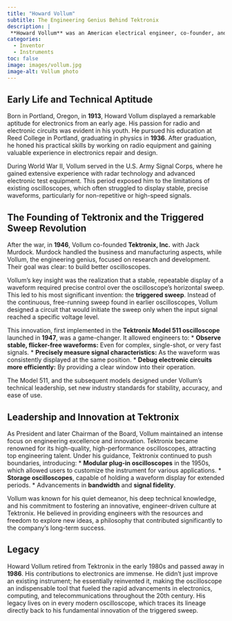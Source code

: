 ```yaml
---
title: "Howard Vollum"
subtitle: The Engineering Genius Behind Tektronix
description: |
 **Howard Vollum** was an American electrical engineer, co-founder, and technical visionary of **Tektronix, Inc.** His groundbreaking work on the oscilloscope transformed it from a niche scientific instrument into an indispensable tool for engineers and scientists, fundamentally shaping the development of modern electronics and computing. He is widely credited with the invention of the **triggered sweep oscilloscope**, a pivotal innovation that brought stability and precision to waveform measurement.
categories:
  - Inventor
  - Instruments
toc: false
image: images/vollum.jpg
image-alt: Vollum photo
---
```







## Early Life and Technical Aptitude

Born in Portland, Oregon, in **1913**, Howard Vollum displayed a remarkable aptitude for electronics from an early age. His passion for radio and electronic circuits was evident in his youth. He pursued his education at Reed College in Portland, graduating in physics in **1936**. After graduation, he honed his practical skills by working on radio equipment and gaining valuable experience in electronics repair and design.

During World War II, Vollum served in the U.S. Army Signal Corps, where he gained extensive experience with radar technology and advanced electronic test equipment. This period exposed him to the limitations of existing oscilloscopes, which often struggled to display stable, precise waveforms, particularly for non-repetitive or high-speed signals.

## The Founding of Tektronix and the Triggered Sweep Revolution

After the war, in **1946**, Vollum co-founded **Tektronix, Inc.** with Jack Murdock. Murdock handled the business and manufacturing aspects, while Vollum, the engineering genius, focused on research and development. Their goal was clear: to build better oscilloscopes.

Vollum's key insight was the realization that a stable, repeatable display of a waveform required precise control over the oscilloscope's horizontal sweep. This led to his most significant invention: the **triggered sweep**. Instead of the continuous, free-running sweep found in earlier oscilloscopes, Vollum designed a circuit that would initiate the sweep only when the input signal reached a specific voltage level.

This innovation, first implemented in the **Tektronix Model 511 oscilloscope** launched in **1947**, was a game-changer. It allowed engineers to:
* **Observe stable, flicker-free waveforms:** Even for complex, single-shot, or very fast signals.
* **Precisely measure signal characteristics:** As the waveform was consistently displayed at the same position.
* **Debug electronic circuits more efficiently:** By providing a clear window into their operation.

The Model 511, and the subsequent models designed under Vollum's technical leadership, set new industry standards for stability, accuracy, and ease of use.

## Leadership and Innovation at Tektronix

As President and later Chairman of the Board, Vollum maintained an intense focus on engineering excellence and innovation. Tektronix became renowned for its high-quality, high-performance oscilloscopes, attracting top engineering talent. Under his guidance, Tektronix continued to push boundaries, introducing:
* **Modular plug-in oscilloscopes** in the 1950s, which allowed users to customize the instrument for various applications.
* **Storage oscilloscopes**, capable of holding a waveform display for extended periods.
* Advancements in **bandwidth** and **signal fidelity**.

Vollum was known for his quiet demeanor, his deep technical knowledge, and his commitment to fostering an innovative, engineer-driven culture at Tektronix. He believed in providing engineers with the resources and freedom to explore new ideas, a philosophy that contributed significantly to the company's long-term success.

## Legacy

Howard Vollum retired from Tektronix in the early 1980s and passed away in **1986**. His contributions to electronics are immense. He didn't just improve an existing instrument; he essentially reinvented it, making the oscilloscope an indispensable tool that fueled the rapid advancements in electronics, computing, and telecommunications throughout the 20th century. His legacy lives on in every modern oscilloscope, which traces its lineage directly back to his fundamental innovation of the triggered sweep.